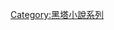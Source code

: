 {{Navbox
| name = 黑塔系列
| title = 《[[黑塔小說系列|黑塔]]》由[[史蒂芬·金]]所創作
| state = {{{state|autocollapse}}}
| listclass = hlist

| group1 = 小說
| list1  = 
* 《[[黑塔I 最後的槍客|最後的槍客]]》
* 《[[黑塔II 三張預言牌|三張預言牌]]》
* 《[[黑塔III 荒原的試煉|荒原的試煉]]》
* 《[[黑塔IV 巫師與水晶球|巫師與水晶球]]》
* 《[[黑塔V 卡拉之狼|卡拉之狼]]》
* 《[[黑塔VI 蘇珊娜之歌|蘇珊娜之歌]]》
* 《[[黑塔VII：黑暗之塔|黑暗之塔]]》
* 《[[黑塔：穿過鎖匙孔的風|穿過鎖匙孔的風]]》

| group2 = 短篇小說
| list2  = 
* 《{{link-en|槍客 (短篇小說)|The Gunslinger (novella)|槍客}}》
* 《{{link-en|驛站 (短篇小說)|The Way Station|驛站}}》
* 《{{link-en|神諭和群山|The Oracle and the Mountains}}》
* 《{{link-en|遲緩變種怪|The Slow Mutants}}》
* 《{{link-en|槍客與黑衣人|The Gunslinger and the Dark Man}}》
* 《[[伊路利亞小姑娘]]》

| group3 = [[黑塔 (漫畫)|漫畫]]
| list3  = 
* 《{{link-en|黑塔系列漫畫：槍客誕生|The Dark Tower: The Gunslinger Born|槍客誕生}}》
* 《{{link-en|黑塔系列漫畫：漫漫歸途|The Dark Tower: The Long Road Home|漫漫歸途}}》
* 《{{link-en|黑塔系列漫畫：背叛|The Dark Tower: Treachery|背叛}}》
* 《{{link-en|黑塔系列漫畫：巫師|The Dark Tower: The Sorcerer|巫師}}》
* 《{{link-en|黑塔系列漫畫：基列地殞落|The Dark Tower: The Fall of Gilead|基列地殞落}}》
* 《{{link-en|黑塔系列漫畫：耶利哥嶺之戰|The Dark Tower: Battle of Jericho Hill|耶利哥嶺之戰}}》
* 《{{link-en|黑塔系列漫畫：旅途開始|The Dark Tower: The Journey Begins|旅途開始}}》
* 《{{link-en|黑塔系列漫畫：伊路利亞小姑娘|The Dark Tower: The Little Sisters of Eluria|伊路利亞小姑娘}}》

| group4    = [[黑塔角色列表|角色]]
| list4     =
* [[羅蘭·德斯欽]]
* {{link-en|卡拉漢神父|Father Callahan}}
* [[蘭道爾·佛來格]]
* [[血腥之王]]

| group5 = {{link-en|黑塔相關作品|Stephen King works related to The Dark Tower series|相關書籍}}
| list5  = 
* 《[[撒冷地]]》
* 《[[末日逼近]]》
* 《[[魔符]]》
* 《[[史蒂芬·金的故事販賣機]]》
* 《[[牠 (小說)|牠]]》
* 《[[龍之眼 (小說)|龍之眼]]》
* 《[[失眠 (小說)|失眠]]》
* 《{{link-en|玫瑰瘋狂者|Rose Madder (novel)}}》
* 《{{link-en|絕望 (小說)|Desperation (novel)|絕望}}》
* 《{{link-en|監管機構 (小說)|The Regulators (novel)|監管機構}}》
* 《[[屍骨袋]]》
* 《[[勿忘我 (小說)|勿忘我]]》
* 《[[黑屋]]》
* 《[[終極無敵]]》
* 《{{link-en|緣起別克8|From a Buick 8}}》

| group6 = 其他
| list6  = 
* {{link-en|全世界 (黑塔)|All-World|全世界}}
* {{link-en|多元宇宙 (史蒂芬·金)|Multiverse (Stephen King)|多元宇宙}}
* [[黑塔 (電影)|電影]]

}}<noinclude>
{{collapsible option}}

[[Category:黑塔小說系列]]
</noinclude>